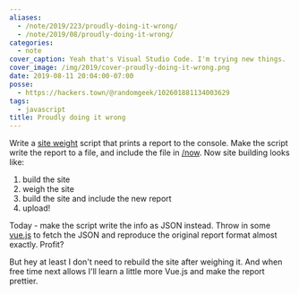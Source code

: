 ```yaml
---
aliases:
  - /note/2019/223/proudly-doing-it-wrong/
  - /note/2019/08/proudly-doing-it-wrong/
categories:
  - note
cover_caption: Yeah that's Visual Studio Code. I'm trying new things.
cover_image: /img/2019/cover-proudly-doing-it-wrong.png
date: 2019-08-11 20:04:00-07:00
posse:
  - https://hackers.town/@randomgeek/102601881134003629
tags:
  - javascript
title: Proudly doing it wrong
---
```


Write a [site weight][] script that prints a report to the console.
Make the script write the report to a file, and include the file in [/now][].
Now site building looks like:

1. build the site
2. weigh the site
3. build the site and include the new report
4. upload!

Today - make the script write the info as JSON instead.
Throw in some [vue.js][] to fetch the JSON and reproduce the original report format almost exactly.
Profit?

But hey at least I don't need to rebuild the site after weighing it. And when free time next allows I'll learn a little more Vue.js and make the report prettier.

[site weight]: /post/2019/06/weighing-files-with-python/
[/now]: /now
[vue.js]: https://vuejs.org/
